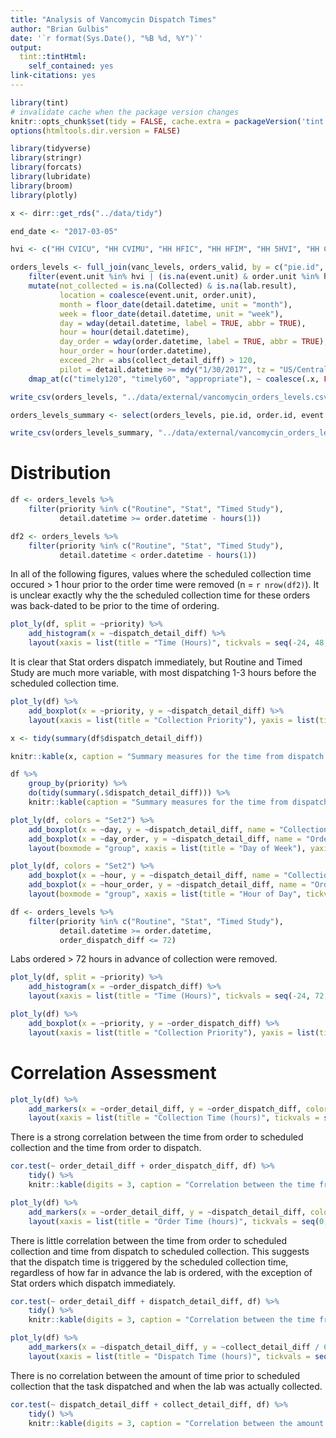 ```yaml
---
title: "Analysis of Vancomycin Dispatch Times"
author: "Brian Gulbis"
date: '`r format(Sys.Date(), "%B %d, %Y")`'
output:
  tint::tintHtml:
    self_contained: yes
link-citations: yes
---
```


```r
library(tint)
# invalidate cache when the package version changes
knitr::opts_chunk$set(tidy = FALSE, cache.extra = packageVersion('tint'), echo = FALSE, warning = FALSE)
options(htmltools.dir.version = FALSE)
```

```r
library(tidyverse)
library(stringr)
library(forcats)
library(lubridate)
library(broom)
library(plotly)

x <- dirr::get_rds("../data/tidy")

end_date <- "2017-03-05"

hvi <- c("HH CVICU", "HH CVIMU", "HH HFIC", "HH HFIM", "HH 5HVI", "HH CCU", "HVI CIMU")

orders_levels <- full_join(vanc_levels, orders_valid, by = c("pie.id", "order.id")) %>%
    filter(event.unit %in% hvi | (is.na(event.unit) & order.unit %in% hvi)) %>%
    mutate(not_collected = is.na(Collected) & is.na(lab.result),
           location = coalesce(event.unit, order.unit),
           month = floor_date(detail.datetime, unit = "month"),
           week = floor_date(detail.datetime, unit = "week"),
           day = wday(detail.datetime, label = TRUE, abbr = TRUE),
           hour = hour(detail.datetime),
           day_order = wday(order.datetime, label = TRUE, abbr = TRUE),
           hour_order = hour(order.datetime),
           exceed_2hr = abs(collect_detail_diff) > 120,
           pilot = detail.datetime >= mdy("1/30/2017", tz = "US/Central")) %>%
    dmap_at(c("timely120", "timely60", "appropriate"), ~ coalesce(.x, FALSE))
```

```r
write_csv(orders_levels, "../data/external/vancomycin_orders_levels.csv")

orders_levels_summary <- select(orders_levels, pie.id, order.id, event.unit, order.unit, order.datetime, detail.datetime, dispatch.datetime = Dispatched, collected.datetime = Collected, order_detail_diff, order_dispatch_diff, dispatch_detail_diff, collect_detail_minutes = collect_detail_diff, timely = timely60, shift, day, hour, pilot)

write_csv(orders_levels_summary, "../data/external/vancomycin_orders_levels_key_variables.csv")
```

# Distribution

```r
df <- orders_levels %>%
    filter(priority %in% c("Routine", "Stat", "Timed Study"),
           detail.datetime >= order.datetime - hours(1))

df2 <- orders_levels %>%
    filter(priority %in% c("Routine", "Stat", "Timed Study"),
           detail.datetime < order.datetime - hours(1))
```

In all of the following figures, values where the scheduled collection time occured > 1 hour prior to the order time were removed (n = `r nrow(df2)`). It is unclear exactly why the the scheduled collection time for these orders was back-dated to be prior to the time of ordering. 

```r
plot_ly(df, split = ~priority) %>%
    add_histogram(x = ~dispatch_detail_diff) %>%
    layout(xaxis = list(title = "Time (Hours)", tickvals = seq(-24, 48, 6)), yaxis = list(title = "Count"))
```

It is clear that Stat orders dispatch immediately, but Routine and Timed Study are much more variable, with most dispatching 1-3 hours before the scheduled collection time.

```r
plot_ly(df) %>%
    add_boxplot(x = ~priority, y = ~dispatch_detail_diff) %>%
    layout(xaxis = list(title = "Collection Priority"), yaxis = list(title = "Time (Hours)", tickvals = seq(-24, 48, 6)))
```

```r
x <- tidy(summary(df$dispatch_detail_diff))

knitr::kable(x, caption = "Summary measures for the time from dispatch to scheduled collection")
```

```r
df %>%
    group_by(priority) %>%
    do(tidy(summary(.$dispatch_detail_diff))) %>%
    knitr::kable(caption = "Summary measures for the time from dispatch to scheduled collection by collection priority")
```

```r
plot_ly(df, colors = "Set2") %>%
    add_boxplot(x = ~day, y = ~dispatch_detail_diff, name = "Collection Day") %>%
    add_boxplot(x = ~day_order, y = ~dispatch_detail_diff, name = "Order Day") %>%
    layout(boxmode = "group", xaxis = list(title = "Day of Week"), yaxis = list(title = "Time (Hours)", tickvals = seq(-24, 48, 6)))
```

```r
plot_ly(df, colors = "Set2") %>%
    add_boxplot(x = ~hour, y = ~dispatch_detail_diff, name = "Collection Day") %>%
    add_boxplot(x = ~hour_order, y = ~dispatch_detail_diff, name = "Order Day") %>%
    layout(boxmode = "group", xaxis = list(title = "Hour of Day", tickvals = seq(0, 23, 2)), yaxis = list(title = "Time (Hours)", tickvals = seq(-24, 48, 6)))
```

```r
df <- orders_levels %>%
    filter(priority %in% c("Routine", "Stat", "Timed Study"),
           detail.datetime >= order.datetime,
           order_dispatch_diff <= 72) 
```

Labs ordered > 72 hours in advance of collection were removed. 

```r
plot_ly(df, split = ~priority) %>%
    add_histogram(x = ~order_dispatch_diff) %>%
    layout(xaxis = list(title = "Time (Hours)", tickvals = seq(-24, 72, 6)), yaxis = list(title = "Count"))
```

```r
plot_ly(df) %>%
    add_boxplot(x = ~priority, y = ~order_dispatch_diff) %>%
    layout(xaxis = list(title = "Collection Priority"), yaxis = list(title = "Time (Hours)", tickvals = seq(-24, 72, 6)))
```

# Correlation Assessment

```r
plot_ly(df) %>%
    add_markers(x = ~order_detail_diff, y = ~order_dispatch_diff, color = ~priority, marker = list(symbol = "circle-open")) %>%
    layout(xaxis = list(title = "Collection Time (hours)", tickvals = seq(0, 72, 12)), yaxis = list(title = "Dispatch Time (hours)", tickvals = seq(0, 72, 12)))
```

There is a strong correlation between the time from order to scheduled collection and the time from order to dispatch.

```r
cor.test(~ order_detail_diff + order_dispatch_diff, df) %>%
    tidy() %>%
    knitr::kable(digits = 3, caption = "Correlation between the time from order to scheduled collection and the time from order to dispatch")
```

```r
plot_ly(df) %>%
    add_markers(x = ~order_detail_diff, y = ~dispatch_detail_diff, color = ~priority, marker = list(symbol = "circle-open")) %>%
    layout(xaxis = list(title = "Order Time (hours)", tickvals = seq(0, 72, 12)), yaxis = list(title = "Dispatch Time (hours)", tickvals = seq(0, 72, 12)))
```

There is little correlation between the time from order to scheduled collection and time from dispatch to scheduled collection. This suggests that the dispatch time is triggered by the scheduled collection time, regardless of how far in advance the lab is ordered, with the exception of Stat orders which dispatch immediately.

```r
cor.test(~ order_detail_diff + dispatch_detail_diff, df) %>%
    tidy() %>%
    knitr::kable(digits = 3, caption = "Correlation between the time from order to scheduled collection and time from dispatch to scheduled collection")
```

```r
plot_ly(df) %>%
    add_markers(x = ~dispatch_detail_diff, y = ~collect_detail_diff / 60, color = ~priority, marker = list(symbol = "circle-open")) %>%
    layout(xaxis = list(title = "Dispatch Time (hours)", tickvals = seq(0, 72, 12)), yaxis = list(title = "Scheduled to Actual Collection (hours)", tickvals = seq(-48, 96, 12)))
```

There is no correlation between the amount of time prior to scheduled collection that the task dispatched and when the lab was actually collected.

```r
cor.test(~ dispatch_detail_diff + collect_detail_diff, df) %>%
    tidy() %>%
    knitr::kable(digits = 3, caption = "Correlation between the amount of time prior to scheduled collection that the task dispatched and when the lab was actually collected")
```
